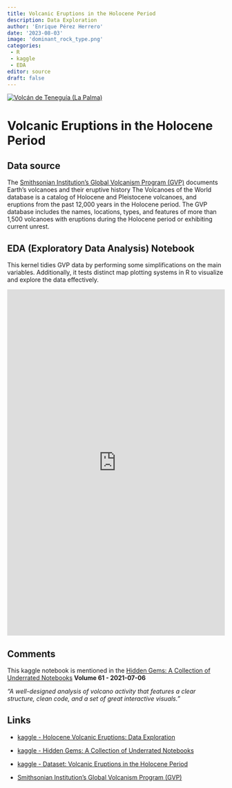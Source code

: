 ```yaml
---
title: Volcanic Eruptions in the Holocene Period
description: Data Exploration
author: 'Enrique Pérez Herrero'
date: '2023-08-03'
image: 'dominant_rock_type.png'
categories: 
 - R
 - kaggle
 - EDA
editor: source
draft: false
---
```


[![Volcán de Teneguía (La Palma)](20210115_131231.jpg){fig-align="center"}](https://www.kaggle.com/code/enrique1500/holocene-volcanic-eruptions-data-exploration)

# Volcanic Eruptions in the Holocene Period

## Data source

The [Smithsonian Institution's Global Volcanism Program (GVP)](https://volcano.si.edu/) documents Earth's volcanoes and their eruptive history The Volcanoes of the World database is a catalog of Holocene and Pleistocene volcanoes, and eruptions from the past 12,000 years in the Holocene period. The GVP database includes the names, locations, types, and features of more than 1,500 volcanoes with eruptions during the Holocene period or exhibiting current unrest.

## EDA (Exploratory Data Analysis) Notebook

This kernel tidies GVP data by performing some simplifications on the main variables. Additionally, it tests distinct map plotting systems in R to visualize and explore the data effectively.

```{=html}
<iframe src="https://www.kaggle.com/embed/enrique1500/holocene-volcanic-eruptions-data-exploration?kernelSessionId=1144498" height="800" style="margin: 0 auto; width: 100%; max-width: 950px;" frameborder="0" scrolling="auto" title="Holocene Volcanic Eruptions: Data Exploration">
</iframe>
```
## Comments

This kaggle notebook is mentioned in the [Hidden Gems: A Collection of Underrated Notebooks](https://www.kaggle.com/code/headsortails/hidden-gems-a-collection-of-underrated-notebooks) **Volume 61 - 2021-07-06**

*"A well-designed analysis of volcano activity that features a clear structure, clean code, and a set of great interactive visuals."*

## Links

-   [kaggle - Holocene Volcanic Eruptions: Data Exploration](https://www.kaggle.com/code/enrique1500/holocene-volcanic-eruptions-data-exploration?kernelSessionId=1144498)

-   [kaggle - Hidden Gems: A Collection of Underrated Notebooks](https://www.kaggle.com/code/headsortails/hidden-gems-a-collection-of-underrated-notebooks)

-   [kaggle - Dataset: Volcanic Eruptions in the Holocene Period](https://www.kaggle.com/datasets/smithsonian/volcanic-eruptions)

-   [Smithsonian Institution's Global Volcanism Program (GVP)](https://volcano.si.edu/)
